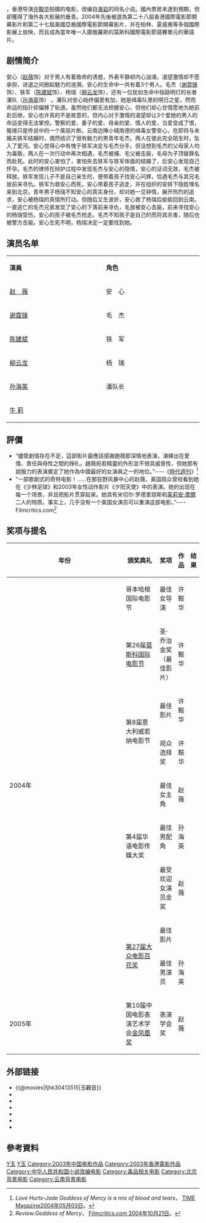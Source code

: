 {{电影信息框
| name = 玉观音
| original_name = ''{{lang|en|Jade Goddess of Mercy}}''
| image = 玉观音.jpg
| writer = [[岸西|岸西]]
| story = [[海岩|海岩]]
| starring = [[赵薇|赵薇]]<br>[[谢霆锋|谢霆锋]]<br>[[陈建斌|陈建斌]]<br>[[柳云龙|柳云龙]]<br>[[孙海英|孙海英]]
| director = [[许鞍华|许鞍华]]
| producer = 趙海城、吳宏亮、楊健
| producer_2 = 水磊、韓三平<br>楊健、王大慶
| editing = 周影
| 攝影 = [[關本良|關本良]]
| distributor = [[中国星娱乐有限公司|中国星娱乐有限公司]]
| released = {{CHN}}：{{film date|2003|12|25}}
| runtime = 110 分鐘
| language = [[普通话|普通话]]
| country = {{中國大陸電影產地}}
| music = 趙麟
| awards = 
| budget = 
| gross = 10万 港币 （香港）
| imdb_id = tt0413515
}}
{{engname|《玉观音》|''Jade Goddess of Mercy''}}，香港导演[[许鞍华|许鞍华]]拍摄的电影，改编自[[海岩|海岩]]的同名小说。國內票房未達到預期，但卻獲得了海外各大影展的垂青。2004年先後被選為第二十八屆香港國際電影節開幕影片和第二十七屆美國亞裔國際電影節開幕影片，并在柏林、夏威夷等多個國際影展上放映，而且成為當年唯一入圍俄羅斯的莫斯科國際電影節競賽單元的華語片。

==剧情简介==
安心（[[赵薇|赵薇]]饰）对于男人有着致命的诱惑，外表平静却内心汹涌，渴望激情却不愿承担，进退之间掀起魅力的涟漪。安心的生命中一共有着3个男人。毛杰（[[谢霆锋|谢霆锋]]饰）、铁军（[[陈建斌|陈建斌]]饰）、杨瑞（[[柳云龙|柳云龙]]饰），还有一位犹如生命中指路明灯的长者潘队（[[孙海英|孙海英]]饰） 。潘队对安心始终偏爱有加，她是缉毒队里的明日之星，然而命运的指针却偏移了轨道。虽然他们都无法把握安心，但他们却心甘情愿地为她前赴后继，安心也许真的不是故意的，但内心对于激情的渴望却让3个爱她的男人的命运变得无法掌控。警察的爱、妻子的爱、母亲的爱、情人的爱，当爱变成了恨，冤缘只是传说中的一个美丽片断。云南边陲小城南德的缉毒女警安心，在即将与未婚夫铁军结婚时，偶然结识了很有魅力的男青年毛杰。两人在彼此完全陌生时，坠入了爱河。安心觉得心中有愧于铁军决定与毛杰分手。但没想到毛杰的父母家人均为毒贩，两人在一次行动中再次相遇，毛杰被捕、毛父被击毙，毛母为子顶替罪名而赴死。此时的安心害怕了，害怕失去铁军与铁军体面的结婚了，后安心发现自己怀孕。毛杰的律师在辩护过程中发现毛杰与安心的隐情，安心的证词无效，毛杰被释放。铁军发现儿子不是自己亲生的，便带着孩子找安心问罪，恰遇毛杰与其兄毛放前来寻仇。铁军为救安心而死，安心带着孩子逃走，并在组织的安排下隐姓埋名来到北京。青年男子杨瑞不知安心的真实身份，却对她一见钟情，展开热烈的追求，安心被杨瑞的真情所打动。但随后又生波折，安心救了杨瑞后偷偷回到云南。一直逃亡的毛杰兄弟发现了安心的下落前来寻仇，毛放被安心击毙，前来寻找安心的杨瑞受伤，安心的孩子被毛杰抢走。毛杰不知孩子是自己的而将其杀害，随后也被警方击毙。安心生死不明，杨瑞决定一定要找到她。

== 演员名单 ==
{|class="wikitable" style="width:60%"
|- style="background:cornflowerblue; color:white" align=center
|style="width:12%"|'''演員'''||style="width:12%"|'''角色'''
|-
|[[赵薇|赵　薇]] ||安　心
|-
|[[谢霆锋|谢霆锋]]　||毛　杰
|-
|[[陈建斌|陈建斌]]　||铁　军
|-
|[[柳云龙|柳云龙]]　||杨　瑞
|-
|[[孙海英|孙海英]]　||潘队长
|-
|[[牛莉|牛 莉]]||
|}

== 評價 ==
*“儘管劇情存在不足，這部影片最應該感謝趙薇那深情地表演，演繹出在愛情、責任與母性之間的掙扎。趙薇宛若精靈的外形並不很具威脅性，但她那有說服力的表演奠定了她作為中國最好的女演員之一的地位。”----《[[時代週刊|時代週刊]]》<ref>''Love Hurts-Jade Goddess of Mercy is a mix of blood and tears''， [http://www.time.com/time/magazine/article/0,9171,632140,00.html {{Wayback|url=http://www.time.com/time/magazine/article/0,9171,632140,00.html |date=20101029013002 }} TIME Magazine[[2004年05月03日|2004年05月03日]]]。</ref>
*“一部歌剧式的奇特电影！……在那狂野风暴中心的赵薇，美国观众曾经看到她在《少林足球》和2003年女性动作影片《夕阳天使》中的表演。她的出现在每一个场景，并且把影片贯穿起来。她具有米切尔·罗德里琼斯和[[茱莉安·摩爾|茱莉安·摩爾]]二人的特质。事实上，几乎没有一个美国女演员可以重演这部电影。”---- Filmcritics.com<ref>''Review:Goddess of Mercy''， [http://www.filmcritic.com/reviews/2004/goddess-of-mercy/ {{Wayback|url=http://www.filmcritic.com/reviews/2004/goddess-of-mercy/ |date=20120324104722 }} Filmcritics.com [[2004年10月21日|2004年10月21日]]]。</ref>

== 奖项与提名 ==
{| class="wikitable" width="80%"
|-align=center
! width="9%"|年份
! width="20%"|颁奖典礼
! width="14%"|奖项
! width="9%"|作品
! width="8%"|结果
|- 
|rowspan="9"|2004年
|rowspan="1"|哥本哈根国际电影节
| 最佳女导演
| 许鞍华
| {{nom}}
|-
|rowspan="1"|第26届[[莫斯科国际电影节|莫斯科国际电影节]]
| 圣·乔治金奖（最佳影片）
| 许鞍华
| {{nom}}
|-
|rowspan="2"|第8届意大利威若纳电影节
| 最佳影片
| 许鞍华
| {{nom}}
|-
| 观众选择奖
| 许鞍华
| {{won}}
|-
|rowspan="3"|第4届华语电影传媒大奖
| 最佳女主角
| 赵薇
| {{nom}}
|-
| 最佳男配角
| 孙海英
| {{nom}}
|-
| 最受欢迎女演员金奖
| 赵薇
| {{won}}
|-
|rowspan="2"|[[第27届大众电影百花奖|第27届大众电影百花奖]]
| 最佳影片
| 
| {{nom}}
|-
| 最佳男演员
| 孙海英
| {{nom}}
|-
|rowspan="1"|2005年
|rowspan="1"|第10届中国电影表演艺术学会[[金凤凰奖|金凤凰奖]]
| 表演学会奖
| 赵薇
| {{won}}
|}

== 外部链接 ==
*{{@movies|fjhk30413515|玉觀音}}
*{{douban|title=玉觀音}}
*{{Mtime|14387|玉觀音}}
*{{Amg movie|309415|玉觀音}}
*{{rotten-tomatoes|goddess_of_mercy|玉觀音}}
*{{hkmdb title|10633|玉觀音}}
*{{imdb title|0413515|玉觀音}}

== 參考資料 ==
{{reflist}}

{{許鞍華}}
{{趙薇}}
{{谢霆锋}}
{{DEFAULTSORT:YU}}
[[Category:中國劇情片|Y玉]]
[[Category:2000年代劇情片|Y玉]]
[[Category:2003年中国电影作品|Category:2003年中国电影作品]]
[[Category:2003年香港電影作品|Category:2003年香港電影作品]]
[[Category:中华人民共和国小说改编电影|Category:中华人民共和国小说改编电影]]
[[Category:毒品相关电影|Category:毒品相关电影]]
[[Category:北京背景电影|Category:北京背景电影]]
[[Category:云南背景电影|Category:云南背景电影]]